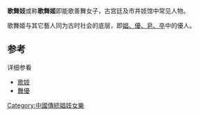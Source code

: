 {{Unreferenced|time=2017-07-27T14:15:53+00:00}}
{{distinguish|歌舞伎}}
'''歌舞妓'''或称'''歌舞姬'''即能歌善舞女子，古宫廷及市井妓馆中常见人物。

歌舞姬与其它藝人同为古时社会的底层，即[[娼優皂卒|娼、優、皂、卒]]中的優人。

==参考==
详细参看
*[[歌妓|歌妓]]
*[[舞優|舞優]]
[[Category:中國傳統娼妓女樂|Category:中國傳統娼妓女樂]]